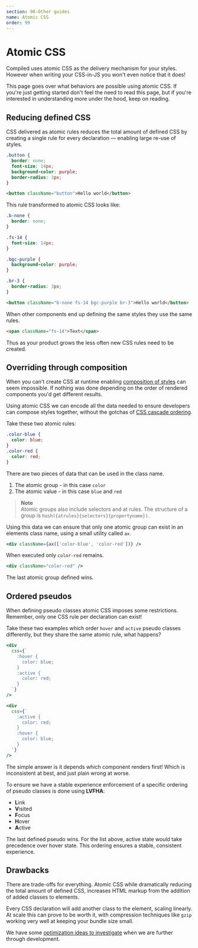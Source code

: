 ```yaml
---
section: 90-Other guides
name: Atomic CSS
order: 99
---
```


# Atomic CSS

Compiled uses atomic CSS as the delivery mechanism for your styles.
However when writing your CSS-in-JS you won't even notice that it does!

This page goes over what behaviors are possible using atomic CSS.
If you're just getting started don't feel the need to read this page,
but if you're interested in understanding more under the hood,
keep on reading.

## Reducing defined CSS

CSS delivered as atomic rules reduces the total amount of defined CSS by creating a single rule for every declaration —
enabling large re-use of styles.

```css
.button {
  border: none;
  font-size: 14px;
  background-color: purple;
  border-radius: 3px;
}
```

```html
<button className="button">Hello world</button>
```

This rule transformed to atomic CSS looks like:

```css
.b-none {
  border: none;
}

.fs-14 {
  font-size: 14px;
}

.bgc-purple {
  background-color: purple;
}

.br-3 {
  border-radius: 3px;
}
```

```html
<button className="b-none fs-14 bgc-purple br-3">Hello world</button>
```

When other components end up defining the same styles they use the same rules.

```html
<span className="fs-14">Text</span>
```

Thus as your product grows the less often new CSS rules need to be created.

## Overriding through composition

When you can't create CSS at runtime enabling [composition of styles](/composition) can seem impossible.
If nothing was done depending on the order of rendered components you'd get different results.

Using atomic CSS we can encode all the data needed to ensure developers can compose styles together,
without the gotchas of [CSS cascade ordering](https://developer.mozilla.org/en-US/docs/Learn/CSS/Building_blocks/Cascade_and_inheritance).

Take these two atomic rules:

```css
.color-blue {
  color: blue;
}
.color-red {
  color: red;
}
```

There are two pieces of data that can be used in the class name.

1. The atomic group - in this case `color`
1. The atomic value - in this case `blue` and `red`

> **Note** <br /> Atomic groups also include selectors and at rules.
> The structure of a group is `hash({atrules}{selectors}{propertyname})`.

Using this data we can ensure that only one atomic group can exist in an elements class name,
using a small utility called `ax`.

```jsx
<div className={ax(['color-blue', 'color-red'])} />
```

When executed only `color-red` remains.

```jsx
<div className="color-red" />
```

The last atomic group defined wins.

## Ordered pseudos

When defining pseudo classes atomic CSS imposes some restrictions.
Remember,
only one CSS rule per declaration can exist!

Take these two examples which order `hover` and `active` pseudo classes differently,
but they share the same atomic rule,
what happens?

```jsx
<div
  css={`
    :hover {
      color: blue;
    }
    :active {
      color: red;
    }
  `}
/>
```

```jsx
<div
  css={`
    :active {
      color: red;
    }
    :hover {
      color: blue;
    }
  `}
/>
```

The simple answer is it depends which component renders first!
Which is inconsistent at best,
and just plain wrong at worse.

To ensure we have a stable experience enforcement of a specific ordering of pseudo classes is done using **LVFHA**:

- **L**ink
- **V**isited
- **F**ocus
- **H**over
- **A**ctive

The last defined pseudo wins.
For the list above,
active state would take precedence over hover state.
This ordering ensures a stable,
consistent experience.

## Drawbacks

There are trade-offs for everything.
Atomic CSS while dramatically reducing the total amount of defined CSS,
increases HTML markup from the addition of added classes to elements.

Every CSS declaration will add another class to the element,
scaling linearly.
At scale this can prove to be worth it,
with compression techniques like `gzip` working very well at keeping your bundle size small.

We have some [optimization ideas to investigate](https://github.com/atlassian-labs/compiled/issues/335) when we are further through development.
